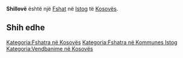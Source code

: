 {{Fshat në Kosovës
 | Emri                = Shillovë
| sqi_N_name = Shillovë
| sqi_N_FULL_NAME_RO = Shillovë
| sqi_N_FULL_NAME_ND_RO = Shillove
| sqi_N_SORT_NAME_RG = SHILLOVE
| sqi_N_FULL_NAME_RG = Shillovë
| sqi_N_FULL_NAME_ND_RG = Shillove
| srp_N_name = Šilovo
| srp_N_FULL_NAME_RO = Šilovo
| srp_N_FULL_NAME_ND_RO = Silovo
| srp_N_SORT_NAME_RG = SILOVO
| srp_N_FULL_NAME_RG = Šilovo
| srp_N_FULL_NAME_ND_RG = Silovo
| srp_NS_name = Шилово
| srp_NS_FULL_NAME_RO = Шилово
| srp_NS_FULL_NAME_ND_RO = Шилово
| srp_NS_SORT_NAME_RG = ШИЛОВО
| srp_NS_FULL_NAME_RG = Шилово
| srp_NS_FULL_NAME_ND_RG = Шилово

 | Emri (Rasa dhanore) = 
 | Figura              = 
 | Shteti              = Kosovo
 | Komuna              = Istog
 | Kodi postar         = 
 | Sipërfaqja          = 

 | Popullsia           = 

 | Regj. i popullsisë  = 
 | Dend. e popullsisë  = 
 | Faqja zyrtare       = 
 <!--- Koordinatat ----> 
 | Gjerësia            = 42.479444
 | Gjatësia            = 21.495556
 | Lartësia            = 
}}
'''Shillovë''' është një [[Fshat]] në [[Istog]] të [[Kosovës]].

<!-- == Gjeografia == -->
<!-- == Historia == -->
<!-- == Demografia == -->
== Shih edhe ==
{{Komuna Istog}}
{{Kosovo-Administrata-Cung}}

[[Kategoria:Fshatra në Kosovës]]
[[Kategoria:Fshatra në Kommunes Istog]]
[[Kategoria:Vendbanime në Kosovës]]